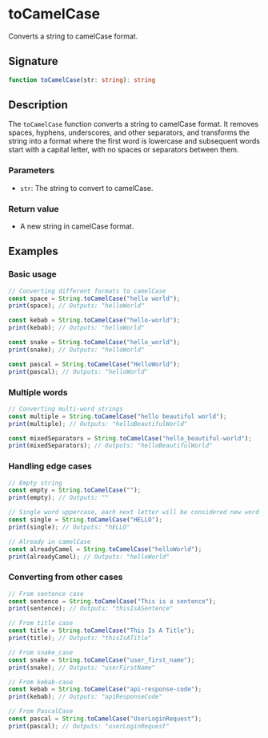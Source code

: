# toCamelCase

Converts a string to camelCase format.

## Signature

```ts
function toCamelCase(str: string): string
```

## Description

The `toCamelCase` function converts a string to camelCase format. It removes spaces, hyphens, underscores, and other separators, and transforms the string into a format where the first word is lowercase and subsequent words start with a capital letter, with no spaces or separators between them.

### Parameters
- `str`: The string to convert to camelCase.

### Return value
- A new string in camelCase format.

## Examples

### Basic usage

```ts
// Converting different formats to camelCase
const space = String.toCamelCase("hello world");
print(space); // Outputs: "helloWorld"

const kebab = String.toCamelCase("hello-world");
print(kebab); // Outputs: "helloWorld"

const snake = String.toCamelCase("hello_world");
print(snake); // Outputs: "helloWorld"

const pascal = String.toCamelCase("HelloWorld");
print(pascal); // Outputs: "helloWorld"
```

### Multiple words

```ts
// Converting multi-word strings
const multiple = String.toCamelCase("hello beautiful world");
print(multiple); // Outputs: "helloBeautifulWorld"

const mixedSeparators = String.toCamelCase("hello_beautiful-world");
print(mixedSeparators); // Outputs: "helloBeautifulWorld"
```

### Handling edge cases

```ts
// Empty string
const empty = String.toCamelCase("");
print(empty); // Outputs: ""

// Single word uppercase, each next letter will be considered new word
const single = String.toCamelCase("HELLO");
print(single); // Outputs: "hELLO"

// Already in camelCase
const alreadyCamel = String.toCamelCase("helloWorld");
print(alreadyCamel); // Outputs: "helloWorld"
```

### Converting from other cases

```ts
// From sentence case
const sentence = String.toCamelCase("This is a sentence");
print(sentence); // Outputs: "thisIsASentence"

// From title case
const title = String.toCamelCase("This Is A Title");
print(title); // Outputs: "thisIsATitle"

// From snake_case
const snake = String.toCamelCase("user_first_name");
print(snake); // Outputs: "userFirstName"

// From kebab-case
const kebab = String.toCamelCase("api-response-code");
print(kebab); // Outputs: "apiResponseCode"

// From PascalCase
const pascal = String.toCamelCase("UserLoginRequest");
print(pascal); // Outputs: "userLoginRequest"
```
``` 